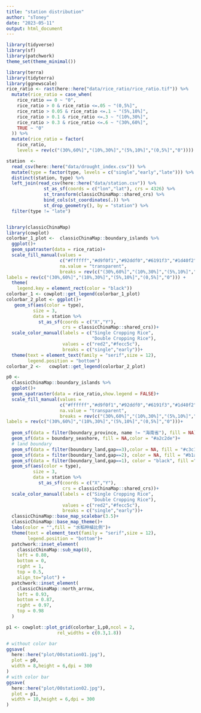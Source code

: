 ```yaml
---
title: "station distribution"
author: "sToney"
date: "2023-05-11"
output: html_document
---
```


```r
library(tidyverse)
library(sf)
library(patchwork)
theme_set(theme_minimal())
```

```r
library(terra)
library(tidyterra)
library(ggnewscale)
rice_ratio <- rast(here::here("data/rice_ratio/rice_ratio.tif")) %>% 
  mutate(rice_ratio = case_when(
    rice_ratio == 0 ~ "0",
    rice_ratio > 0 & rice_ratio <=.05 ~ "(0,5%]",
    rice_ratio > 0.05 & rice_ratio <=.1 ~ "(5%,10%]",
    rice_ratio > 0.1 & rice_ratio <=.3 ~ "(10%,30%]",
    rice_ratio > 0.3 & rice_ratio <=.6 ~ "(30%,60%]",
    TRUE ~ "0"
  )) %>% 
  mutate(rice_ratio = factor(
    rice_ratio,
    levels = rev(c("(30%,60%]","(10%,30%]","(5%,10%]","(0,5%]","0"))))

station  <- 
  read_csv(here::here("data/drought_index.csv")) %>% 
  mutate(type = factor(type, levels = c("single","early","late"))) %>% 
  distinct(station, type) %>% 
  left_join(read_csv(here::here("data/station.csv")) %>% 
              st_as_sf(coords = c("lon","lat"), crs = 4326) %>% 
              st_transform(classicChinaMap::shared_crs) %>% 
              bind_cols(st_coordinates(.)) %>% 
              st_drop_geometry(), by = "station") %>% 
  filter(type != "late") 


library(classicChinaMap)
library(cowplot)
colorbar_1_plot <-  classicChinaMap::boundary_islands %>% 
  ggplot()+
  geom_spatraster(data = rice_ratio)+
  scale_fill_manual(values =
                    c("#ffffff","#d9f0f1","#92ddf0","#6191f3","#1d40f2"),
                    na.value = "transparent",
                    breaks = rev(c("(30%,60%]","(10%,30%]","(5%,10%]","(0,5%]","0")),
labels = rev(c("(30%,60%]","(10%,30%]","(5%,10%]","(0,5%]","0"))) +
  theme(
    legend.key = element_rect(color = "black"))
colorbar_1 <- cowplot::get_legend(colorbar_1_plot)
colorbar_2_plot <- ggplot()+
   geom_sf(aes(color = type),
          size = 3,
          data = station %>% 
            st_as_sf(coords = c("X","Y"),
                     crs = classicChinaMap::shared_crs))+
  scale_color_manual(labels = c("Single Cropping Rice",
                                "Double Cropping Rice"),
                     values = c("red2","#fecc5c"),
                     breaks = c("single","early"))+
  theme(text = element_text(family = "serif",size = 12),
        legend.position = "bottom") 
colorbar_2 <-   cowplot::get_legend(colorbar_2_plot)

p0 <- 
  classicChinaMap::boundary_islands %>% 
  ggplot()+
  geom_spatraster(data = rice_ratio,show.legend = FALSE)+
  scale_fill_manual(values =
                    c("#ffffff","#d9f0f1","#92ddf0","#6191f3","#1d40f2"),
                    na.value = "transparent",
                    breaks = rev(c("(30%,60%]","(10%,30%]","(5%,10%]","(0,5%]","0")),
labels = rev(c("(30%,60%]","(10%,30%]","(5%,10%]","(0,5%]","0")))+
 
  geom_sf(data = filter(boundary_province, name != "海南省"), fill = NA)+
  geom_sf(data = boundary_seashore, fill = NA,color = "#a2c2de")+
  # land boundary
  geom_sf(data = filter(boundary_land,gap==3),color = NA, fill = "#c3c1d1")+
  geom_sf(data = filter(boundary_land,gap==2), color = NA, fill = "#b1add3")+
  geom_sf(data = filter(boundary_land,gap==1), color = "black", fill ="black",size=0.5)+
  geom_sf(aes(color = type),
          size = 3,
          data = station %>% 
            st_as_sf(coords = c("X","Y"),
                     crs = classicChinaMap::shared_crs))+
  scale_color_manual(labels = c("Single Cropping Rice",
                                "Double Cropping Rice"),
                     values = c("red2","#fecc5c"),
                     breaks = c("single","early"))+
  classicChinaMap::base_map_scalebar(3.5)+
  classicChinaMap::base_map_theme()+
  labs(color = "",fill = "水稻种植比例")+
  theme(text = element_text(family = "serif",size = 12),
        legend.position = "bottom")+
  patchwork::inset_element(
    classicChinaMap::sub_map(8),
    left = 0.80,
    bottom = 0,
    right = 1,
    top = 0.5,
    align_to="plot") +
  patchwork::inset_element(
    classicChinaMap::north_arrow,
    left = 0.93,
    bottom = 0.87,
    right = 0.97,
    top = 0.98
  )

p1 <- cowplot::plot_grid(colorbar_1,p0,ncol = 2,
                   rel_widths = c(0.3,1.8))

```

```r
# without color bar
ggsave(
  here::here("plot/00station01.jpg"),
  plot = p0,
  width = 8,height = 6,dpi = 300
)
# with color bar
ggsave(
  here::here("plot/00station02.jpg"),
  plot = p1,
  width = 10,height = 6,dpi = 300
)
```

